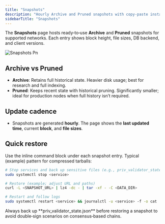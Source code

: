 ```yaml
---
title: "Snapshots"
description: "Hourly Archive and Pruned snapshots with copy‑paste installation commands for fast node bootstrapping."
sidebarTitle: "Snapshots"
---
```


The **Snapshots** page hosts ready‑to‑use **Archive** and **Pruned** snapshots for supported networks. Each entry shows block height, file sizes, DB backend, and client versions.

![Snapshots Pn](/images/snapshots.png)

## Archive vs Pruned

- **Archive**: Retains full historical state. Heavier disk usage; best for research and full indexing.
- **Pruned**: Keeps recent state with historical pruning. Significantly smaller; ideal for production nodes when full history isn’t required.

## Update cadence

- Snapshots are generated **hourly**. The page shows the **last updated time**, current **block**, and **file sizes**.

## Quick restore

Use the inline command block under each snapshot entry. Typical (example) pattern for compressed tarballs:

```bash
# Stop services and back up sensitive files (e.g., priv_validator_state.json on CometBFT-based chains)
sudo systemctl stop <service>

# Restore (example; adjust URL and paths)
curl -L <SNAPSHOT_URL> | lz4 -dc - | tar -xf - -C <DATA_DIR>

# Restart and follow logs
sudo systemctl restart <service> && journalctl -u <service> -f -o cat
```

<Note>
  Always back up **priv_validator_state.json** before restoring a snapshot to avoid double‑sign scenarios on consensus‑based chains.
</Note>